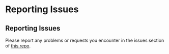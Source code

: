 # Reporting Issues

## Reporting Issues

Please report any problems or requests you encounter in the issues section of [this repo](https://github.com/l-gorman/rhomis-local-processing-scripts). 

